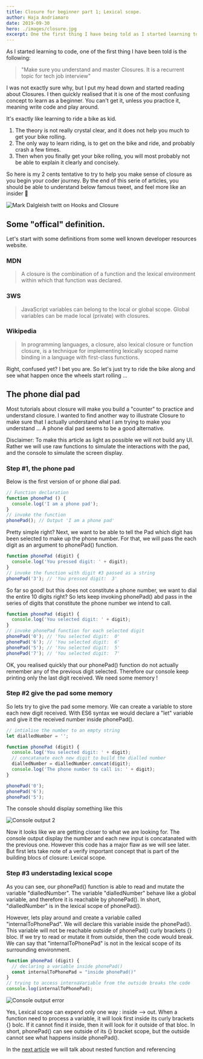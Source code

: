 ```yaml
---
title: Closure for beginner part 1; Lexical scope.
author: Haja Andriamaro
date: 2019-09-30
hero: ./images/closure.jpg
excerpt: One the first thing I have being told as I started learning to code is
---
```


As I started learning to code, one of the first thing I have been told  is the following: 
> "Make sure you understand and master Closures. It is a recurrent topic for tech job interview"

I was not exactly sure why, but I put my head down and started reading about Closures. I then quickly realised that it is one of the most 
confusing concept to learn as a beginner. You can't get it, unless you practice it, meaning write code and play around.

It's exactly like learning to ride a bike as kid. 

1. The theory is not really crystal clear, and it does not help you much to get your bike rolling.
2. The only way to learn riding, is to get on the bike and ride, and probably crash a few times.
3. Then when you finally get your bike rolling, you will most probably not be able to explain it clearly and concisely.

So here is my 2 cents tentative to try to help you make sense of closure as you begin your coder journey. 
By the end of this serie of articles, you should be able to understand below famous tweet, and feel more like an insider 🙂

<div className="Image__Small">
  <img
    src="./images/closure-twit.png"
    alt="Mark Dalgleish twitt on Hooks and Closure"
  />
</div>

## Some "offical" definition.

Let's start with some definitions from some well known developer resources website.

### MDN 

> A closure is the combination of a function and the lexical environment within which that function was declared.

### 3WS 

> JavaScript variables can belong to the local or global scope. Global variables can be made local (private) with closures.

### Wikipedia 

> In programming languages, a closure, also lexical closure or function closure, is a technique for implementing lexically scoped name binding in a language with first-class functions.


Right, confused yet? I bet you are. So let's just try to ride the bike along and see what happen once the wheels start rolling ...

## The phone dial pad

Most tutorials about closure will make you build a "counter" to practice and understand closure. 
I wanted to find another way to illustrate Closure to make sure that I actually understand what I am trying to make you understand ... 
A phone dial pad seems to be a good alternative.

Disclaimer: To make this article as light as possible we will not build any UI. Rather we will use raw functions to simulate the interactions with the pad,
and the console to simulate the screen display.

### Step #1, the phone pad

Below is the first version of or phone dial pad.

```javascript 
// Function declaration
function phonePad () {
  console.log('I am a phone pad');
}
// invoke the function
phonePad(); // Output 'I am a phone pad'
```

Pretty simple right? Next, we want to be able to tell the Pad which digit has been selected to make up the phone number. 
For that, we will pass the each digit as an argument to phonePad() function.

```javascript
function phonePad (digit) {
  console.log('You pressed digit: ' + digit);
}
// invoke the function with digit #3 passed as a string
phonePad('3'); // 'You pressed digit:  3'
```
So far so good! but this does not constitute a phone number, we want to dial the entire 10 digits right? 
So lets keep invoking phonePad() abd pass in the series of digits that constitute the phone number we intend to call.

```javascript
function phonePad (digit) {
  console.log('You selected digit: ' + digit);
}
// invoke phonePad function for each selected digit
phonePad('0'); // 'You selected digit:  0'
phonePad('6'); // 'You selected digit:  6'
phonePad('5'); // 'You selected digit:  5'
phonePad('7'); // 'You selected digit:  7'
```

OK, you realised quickly that our phonePad() function do not actually remember any of the previous digit selected.
Therefore our console keep printing only the last digit received.
We need some memory !

### Step #2 give the pad some memory

So lets try to give the pad some memory. We can create a variable to store each new digit received. 
With ES6 syntax we would declare a "let" variable and give it the received number inside phonePad().

```javascript
// intialise the number to an empty string
let dialledNumber = '';

function phonePad (digit) {
  console.log('You selected digit: ' + digit);
  // concatanate each new digit to build the dialled number
  dialledNumber = dialledNumber.concat(digit);
  console.log('The phone number to call is: ' + digit);
}

phonePad('0'); 
phonePad('6');
phonePad('5');
```
The console should display something like this
<div className="Image__Small">
  <img
    src="./images/console.png"
    alt="Console output 2"
  />
</div>

Now it looks like we are getting closer to what we are looking for. The console output display the number and each new input 
is concatanated with the previous one. 
However this code has a major flaw as we will see later. But first lets take note of a verify important concept
that is part of the building blocs of closure: Lexical scope.

### Step #3 understading lexical scope

As you can see, our phonePad() function is able to read and mutate the variable "dialledNumber".
The variable "dialledNumber" behave like a global variable, and therefore it is reachable by phonePad().
In short, "dialledNumber" is in the lexical scope of phonePad(). 

However, lets play around and create a variable called "internalToPhonePad". We will declare this variable inside the phonePad(). 
This variable will not be reachable outside of phonePad() curly brackets {} bloc. 
If we try to read or mutate it from outside, then the code would break. 
We can say that "internalToPhonePad" is not in the lexical scope of its surrounding environment. 

```javascript
function phonePad (digit) {
  // declaring a variable inside phonePad()
  const internalToPhonePad = "inside phonePad()"
}
// trying to access internaVariable from the outside breaks the code
console.log(internalToPhonePad);
```

<div className="Image__Small">
  <img
    src="./images/error-3.png"
    alt="Console output error"
  />
</div>

Yes, Lexical scope can expend only one way : inside --> out. When a function need to process a variable, it will look first inside
its curly brackets {} bolc. If it cannot find it inside, then it will look for it outside of that bloc. 
In short, phonePad() can see outside of its {} bracket scope, but the outside cannot see what happens inside phonePad().

In the [next article](../closure-part-2-nested-function) we will talk about nested function and referencing
